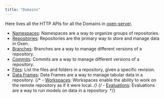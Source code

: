 ```yaml
---
title: "Domains"
---
```


Here lives all the HTTP APIs for all the Domains in [oxen-server](/getting-started/oxen-server).

- [Namespaces](/http-api/namespaces/list_namespaces): Namespaces are a way to organize groups of repositories.
- [Repositories](/http-api/repositories/list_repos): Repositories are the primary way to store and manage data in Oxen.
- [Branches](/http-api/branches/get_branches): Branches are a way to manage different versions of a repository.
- [Commits](/http-api/commits/list_commits): Commits are a way to manage different versions of a repository.
- [Files](/http-api/files/list_entries): List the files and folders in a repository, given a specific revision.
- [Data Frames](/http-api/data_frames/get_data_frame): Data Frames are a way to manage tabular data in a repository.
{/* - [Workspaces](/http-api/get_workspaces): Workspaces enable the ability to work on the remote repository as if it were local. */}
{/* - [Evaluations](/http-api/list_evaluations): Evaluations are a way to run models on data in a repository. */}



